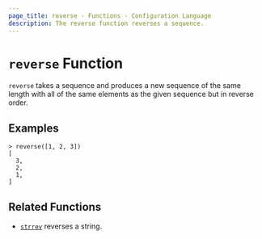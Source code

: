 ```yaml
---
page_title: reverse - Functions - Configuration Language
description: The reverse function reverses a sequence.
---
```


# `reverse` Function

`reverse` takes a sequence and produces a new sequence of the same length
with all of the same elements as the given sequence but in reverse order.

## Examples

```
> reverse([1, 2, 3])
[
  3,
  2,
  1,
]
```

## Related Functions

* [`strrev`](/terraform/language/functions/strrev) reverses a string.
